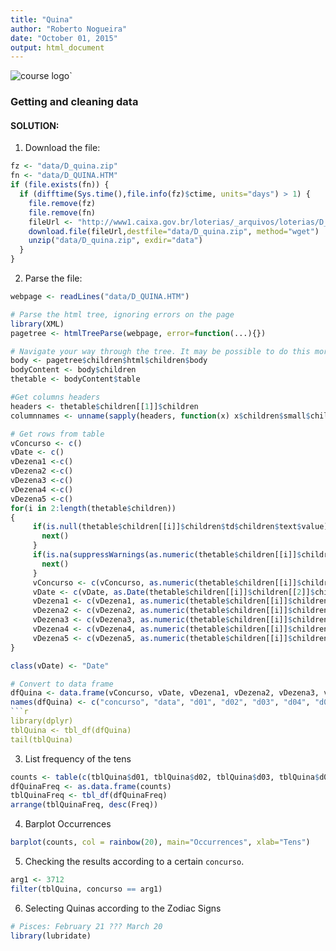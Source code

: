 ```yaml
---
title: "Quina"
author: "Roberto Nogueira"
date: "October 01, 2015"
output: html_document
---
```


![course logo](images/getting_and_cleaning_data.jpg)`

### Getting and cleaning data

#### SOLUTION:
1. Download the file:
```r
fz <- "data/D_quina.zip"
fn <- "data/D_QUINA.HTM"
if (file.exists(fn)) {
  if (difftime(Sys.time(),file.info(fz)$ctime, units="days") > 1) {
    file.remove(fz)
    file.remove(fn)
    fileUrl <- "http://www1.caixa.gov.br/loterias/_arquivos/loterias/D_quina.zip"
    download.file(fileUrl,destfile="data/D_quina.zip", method="wget")
    unzip("data/D_quina.zip", exdir="data")
  }
}
```

2. Parse the file:
```r
webpage <- readLines("data/D_QUINA.HTM")

# Parse the html tree, ignoring errors on the page
library(XML)
pagetree <- htmlTreeParse(webpage, error=function(...){})

# Navigate your way through the tree. It may be possible to do this more efficiently using getNodeSet
body <- pagetree$children$html$children$body 
bodyContent <- body$children
thetable <- bodyContent$table

#Get columns headers
headers <- thetable$children[[1]]$children
columnnames <- unname(sapply(headers, function(x) x$children$small$children$font$children$text))

# Get rows from table
vConcurso <- c()
vDate <- c()
vDezena1 <-c()
vDezena2 <-c()
vDezena3 <-c()
vDezena4 <-c()
vDezena5 <-c()
for(i in 2:length(thetable$children))
{
     if(is.null(thetable$children[[i]]$children$td$children$text$value)) {
       next()
     }
     if(is.na(suppressWarnings(as.numeric(thetable$children[[i]]$children$td$children$text$value)))) {
       next()
     }
     vConcurso <- c(vConcurso, as.numeric(thetable$children[[i]]$children$td$children$text$value))
     vDate <- c(vDate, as.Date(thetable$children[[i]]$children[[2]]$children$text$value, "%d/%m/%Y"))
     vDezena1 <- c(vDezena1, as.numeric(thetable$children[[i]]$children[[3]]$children$text$value))
     vDezena2 <- c(vDezena2, as.numeric(thetable$children[[i]]$children[[4]]$children$text$value))
     vDezena3 <- c(vDezena3, as.numeric(thetable$children[[i]]$children[[5]]$children$text$value))
     vDezena4 <- c(vDezena4, as.numeric(thetable$children[[i]]$children[[6]]$children$text$value))
     vDezena5 <- c(vDezena5, as.numeric(thetable$children[[i]]$children[[7]]$children$text$value))
}

class(vDate) <- "Date"

# Convert to data frame
dfQuina <- data.frame(vConcurso, vDate, vDezena1, vDezena2, vDezena3, vDezena4, vDezena5)
names(dfQuina) <- c("concurso", "data", "d01", "d02", "d03", "d04", "d05")
```r
library(dplyr)
tblQuina <- tbl_df(dfQuina)
tail(tblQuina)
```

3. List frequency of the tens
```r
counts <- table(c(tblQuina$d01, tblQuina$d02, tblQuina$d03, tblQuina$d04, tblQuina$d05))
dfQuinaFreq <- as.data.frame(counts)
tblQuinaFreq <- tbl_df(dfQuinaFreq)
arrange(tblQuinaFreq, desc(Freq))
```

4. Barplot Occurrences
```r
barplot(counts, col = rainbow(20), main="Occurrences", xlab="Tens")
```

5. Checking the results according to a certain `concurso`.
```r
arg1 <- 3712 
filter(tblQuina, concurso == arg1)
```

6. Selecting Quinas according to the Zodiac Signs
```r
# Pisces: February 21 ??? March 20
library(lubridate)
```
